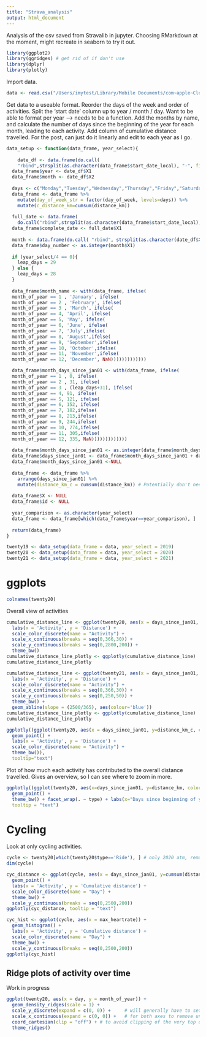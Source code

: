 ```yaml
---
title: "Strava_analysis"
output: html_document
---
```

Analysis of the csv saved from Stravalib in jupyter.
Choosing RMarkdown at the moment, might recreate in seaborn to try it out.
```r
library(ggplot2)
library(ggridges) # get rid of if don't use
library(dplyr)
library(plotly)
```

Import data.
```r
data <- read.csv("/Users/imytest/Library/Mobile Documents/com~apple~CloudDocs/Documents/Projects_for_fun/Strava/Data/Saves_from_API/21_Feb_11th.csv")
```

Get data to a useable format.
Reorder the days of the week and order of activities. Split the 'start date' column up to year / month / day. Want to be able to format per year --> needs to be a function.
Add the months by name, and calculate the number of days since the beginning of the year for each month, leading to each activity. Add column of cumulative distance travelled.
For the post, can just do it linearly and edit to each year as I go.
```r
data_setup <- function(data_frame, year_select){
  
    date_df <- data.frame(do.call(
    "rbind",strsplit(as.character(data_frame$start_date_local), "-", fixed = TRUE)))
  data_frame$year <- date_df$X1
  data_frame$month <- date_df$X2
 
  days <- c("Monday","Tuesday","Wednesday","Thursday","Friday","Saturday","Sunday")
  data_frame <- data_frame %>% 
    mutate(day_of_week_str = factor(day_of_week, levels=days)) %>%
    mutate(c_distance_km=cumsum(distance_km))
  
  full_date <- data.frame(
    do.call("rbind",strsplit(as.character(data_frame$start_date_local), " ", fixed=TRUE)))
  data_frame$complete_date <- full_date$X1
  
  month <- data.frame(do.call( "rbind", strsplit(as.character(date_df$X3), " ", fixed = TRUE)))
  data_frame$day_number <- as.integer(month$X1)
  
  if (year_select/4 == 0){
    leap_days = 29
  } else {
    leap_days = 28
  }
  
  data_frame$month_name <- with(data_frame, ifelse(
  month_of_year == 1 , 'January', ifelse(
  month_of_year == 2 , 'February', ifelse(
  month_of_year == 3 , 'March', ifelse(
  month_of_year == 4, 'April', ifelse(
  month_of_year == 5, 'May', ifelse(
  month_of_year == 6, 'June', ifelse(
  month_of_year == 7, 'July',ifelse(
  month_of_year == 8, 'August',ifelse(
  month_of_year == 9, 'September',ifelse(
  month_of_year == 10, 'October',ifelse(
  month_of_year == 11, 'November',ifelse(
  month_of_year == 12, 'December', NaN)))))))))))))

  data_frame$month_days_since_jan01 <- with(data_frame, ifelse(
  month_of_year == 1 , 0, ifelse(
  month_of_year == 2 , 31, ifelse(
  month_of_year == 3 , (leap_days+31), ifelse(
  month_of_year == 4, 91, ifelse(
  month_of_year == 5, 121, ifelse(
  month_of_year == 6, 152, ifelse(
  month_of_year == 7, 182,ifelse(
  month_of_year == 8, 213,ifelse(
  month_of_year == 9, 244,ifelse(
  month_of_year == 10, 274,ifelse(
  month_of_year == 11, 305,ifelse(
  month_of_year == 12, 335, NaN)))))))))))))
  
  data_frame$month_days_since_jan01 <- as.integer(data_frame$month_days_since_jan01)
  data_frame$days_since_jan01 <- data_frame$month_days_since_jan01 + data_frame$day_number
  data_frame$month_days_since_jan01 <-NULL
  
  data_frame <- data_frame %>% 
    arrange(days_since_jan01) %>%
    mutate(distance_km_c = cumsum(distance_km)) # Potentially don't need this because of the cumsum on ggplot variable
  
  data_frame$X <- NULL
  data_frame$id <- NULL
  
  year_comparison <- as.character(year_select)
  data_frame <- data_frame[which(data_frame$year==year_comparison), ]
  
  return(data_frame)
}
```

```r
twenty19 <- data_setup(data_frame = data, year_select = 2019)
twenty20 <- data_setup(data_frame = data, year_select = 2020)
twenty21 <- data_setup(data_frame = data, year_select = 2021)
```

# ggplots

```r
colnames(twenty20)
```

Overall view of activities
```r
cumulative_distance_line <- ggplot(twenty20, aes(x = days_since_jan01, y=distance_km_c)) + geom_line() +
  labs(x = 'Activity', y = 'Distance') +
  scale_color_discrete(name = "Activity") +
  scale_x_continuous(breaks = seq(0,366,30)) +
  scale_y_continuous(breaks = seq(0,2800,200)) +
  theme_bw()
cumulative_distance_line_plotly <- ggplotly(cumulative_distance_line)
cumulative_distance_line_plotly
```

```r
cumulative_distance_line <- ggplot(twenty21, aes(x = days_since_jan01, y=distance_km_c)) + geom_line() +
  labs(x = 'Activity', y = 'Distance') +
  scale_color_discrete(name = "Activity") +
  scale_x_continuous(breaks = seq(0,366,30)) +
  scale_y_continuous(breaks = seq(0,250,50)) + 
  theme_bw() +
  geom_abline(slope = (2500/365), aes(colour='blue'))
cumulative_distance_line_plotly <- ggplotly(cumulative_distance_line)
cumulative_distance_line_plotly
```


```r
ggplotly((ggplot(twenty20, aes(x = days_since_jan01, y=distance_km_c, color=type, text=name)) + 
  geom_point() +
  labs(x = 'Activity', y = 'Distance') +
  scale_color_discrete(name = "Activity") + 
  theme_bw()), 
  tooltip="text")
```

Plot of how much each activity has contributed to the overall distance travelled.
Gives an overview, so I can see where to zoom in more. 
```r
ggplotly((ggplot(twenty20, aes(x=days_since_jan01, y=distance_km, color=type, text=name)) +
  geom_point() + 
  theme_bw() + facet_wrap(. ~ type) + labs(x="Days since beginning of year", y="Distance (km)") ), 
  tooltip = "text")
```

# Cycling
Look at only cycling activities.
```r
cycle <- twenty20[which(twenty20$type=='Ride'), ] # only 2020 atm, remake for the real thing
dim(cycle)
```

```r
cyc_distance <- ggplot(cycle, aes(x = days_since_jan01, y=cumsum(distance_km), color=day_of_week, text = name)) + 
  geom_point() +
  labs(x = 'Activity', y = 'Cumulative distance') +
  scale_color_discrete(name = "Day") + 
  theme_bw() +
  scale_y_continuous(breaks = seq(0,2500,200))
ggplotly(cyc_distance, tooltip = "text")
```

```r
cyc_hist <- ggplot(cycle, aes(x = max_heartrate)) + 
  geom_histogram() +
  labs(x = 'Activity', y = 'Cumulative distance') +
  scale_color_discrete(name = "Day") + 
  theme_bw() +
  scale_y_continuous(breaks = seq(0,2500,200))
ggplotly(cyc_hist)
```

## Ridge plots of activity over time
Work in progress
```r
ggplot(twenty20, aes(x = day, y = month_of_year)) +
  geom_density_ridges(scale = 1) + 
  scale_y_discrete(expand = c(0, 0)) +     # will generally have to set the `expand` option
  scale_x_continuous(expand = c(0, 0)) +   # for both axes to remove unneeded padding
  coord_cartesian(clip = "off") + # to avoid clipping of the very top of the top ridgeline
  theme_ridges()
```

